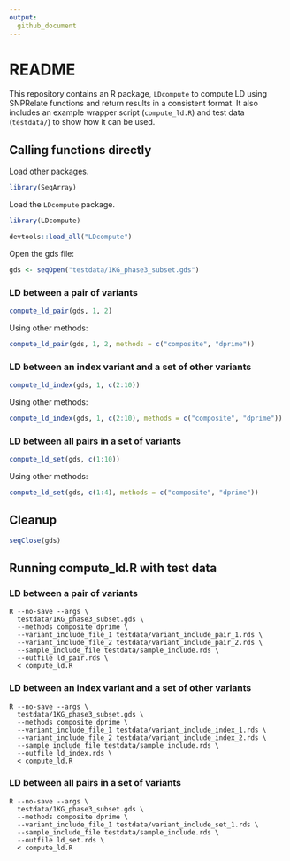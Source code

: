 ```yaml
---
output:
  github_document
---
```


# README

This repository contains an R package, `LDcompute` to compute LD using SNPRelate functions and return results in a consistent format.
It also includes an example wrapper script (`compute_ld.R`) and test data (`testdata/`) to show how it can be used.

## Calling functions directly

Load other packages.
```r
library(SeqArray)
```

Load the `LDcompute` package.

```r
library(LDcompute)
```
```r
devtools::load_all("LDcompute")
```

Open the gds file:

```r
gds <- seqOpen("testdata/1KG_phase3_subset.gds")
```

### LD between a pair of variants

```r
compute_ld_pair(gds, 1, 2)
```

Using other methods:
```r
compute_ld_pair(gds, 1, 2, methods = c("composite", "dprime"))
```

### LD between an index variant and a set of other variants

```r
compute_ld_index(gds, 1, c(2:10))
```

Using other methods:
```r
compute_ld_index(gds, 1, c(2:10), methods = c("composite", "dprime"))
```

### LD between all pairs in a set of variants


```r
compute_ld_set(gds, c(1:10))
```

Using other methods:
```r
compute_ld_set(gds, c(1:4), methods = c("composite", "dprime"))
```

## Cleanup

```r
seqClose(gds)
```

## Running compute_ld.R with test data

### LD between a pair of variants

```
R --no-save --args \
  testdata/1KG_phase3_subset.gds \
  --methods composite dprime \
  --variant_include_file_1 testdata/variant_include_pair_1.rds \
  --variant_include_file_2 testdata/variant_include_pair_2.rds \
  --sample_include_file testdata/sample_include.rds \
  --outfile ld_pair.rds \
  < compute_ld.R
```

### LD between an index variant and a set of other variants

```
R --no-save --args \
  testdata/1KG_phase3_subset.gds \
  --methods composite dprime \
  --variant_include_file_1 testdata/variant_include_index_1.rds \
  --variant_include_file_2 testdata/variant_include_index_2.rds \
  --sample_include_file testdata/sample_include.rds \
  --outfile ld_index.rds \
  < compute_ld.R
```

### LD between all pairs in a set of variants

```
R --no-save --args \
  testdata/1KG_phase3_subset.gds \
  --methods composite dprime \
  --variant_include_file_1 testdata/variant_include_set_1.rds \
  --sample_include_file testdata/sample_include.rds \
  --outfile ld_set.rds \
  < compute_ld.R
```
